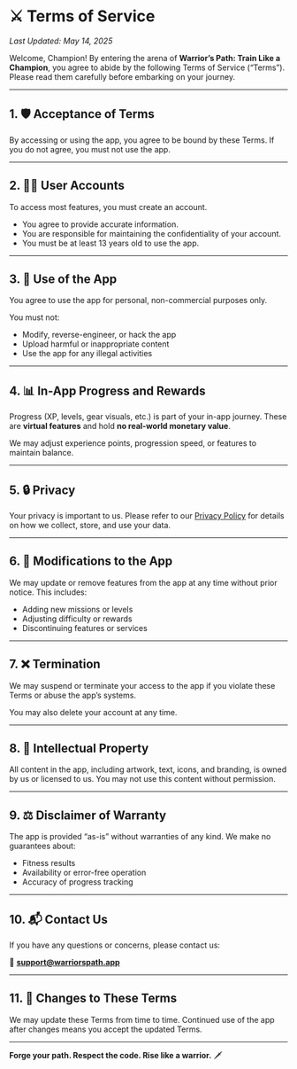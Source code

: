 
# ⚔️ Terms of Service

*Last Updated: May 14, 2025*

Welcome, Champion! By entering the arena of **Warrior’s Path: Train Like a Champion**, you agree to abide by the following Terms of Service (“Terms”). Please read them carefully before embarking on your journey.

---

## 1. 🛡 Acceptance of Terms

By accessing or using the app, you agree to be bound by these Terms. If you do not agree, you must not use the app.

---

## 2. 🧑‍💻 User Accounts

To access most features, you must create an account.

* You agree to provide accurate information.
* You are responsible for maintaining the confidentiality of your account.
* You must be at least 13 years old to use the app.

---

## 3. 🧠 Use of the App

You agree to use the app for personal, non-commercial purposes only.

You must not:

* Modify, reverse-engineer, or hack the app
* Upload harmful or inappropriate content
* Use the app for any illegal activities

---

## 4. 📊 In-App Progress and Rewards

Progress (XP, levels, gear visuals, etc.) is part of your in-app journey. These are **virtual features** and hold **no real-world monetary value**.

We may adjust experience points, progression speed, or features to maintain balance.

---

## 5. 🔒 Privacy

Your privacy is important to us. Please refer to our [Privacy Policy](#) for details on how we collect, store, and use your data.

---

## 6. 🔧 Modifications to the App

We may update or remove features from the app at any time without prior notice. This includes:

* Adding new missions or levels
* Adjusting difficulty or rewards
* Discontinuing features or services

---

## 7. ❌ Termination

We may suspend or terminate your access to the app if you violate these Terms or abuse the app’s systems.

You may also delete your account at any time.

---

## 8. 📜 Intellectual Property

All content in the app, including artwork, text, icons, and branding, is owned by us or licensed to us. You may not use this content without permission.

---

## 9. ⚖️ Disclaimer of Warranty

The app is provided “as-is” without warranties of any kind. We make no guarantees about:

* Fitness results
* Availability or error-free operation
* Accuracy of progress tracking

---

## 10. 📬 Contact Us

If you have any questions or concerns, please contact us:

📧 **[support@warriorspath.app](mailto:support@warriorspath.app)**

---

## 11. 📅 Changes to These Terms

We may update these Terms from time to time. Continued use of the app after changes means you accept the updated Terms.

---

**Forge your path. Respect the code. Rise like a warrior.** 🗡️